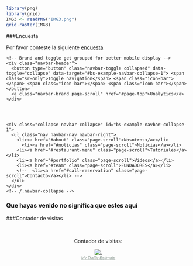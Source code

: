 



```r
library(png)
library(grid)
IMG3 <- readPNG("IMG3.png")
grid.raster(IMG3)
```

###Encuesta 

Por favor conteste la siguiente [encuesta](https://docs.google.com/forms/d/e/1FAIpQLSe-lyIiDmro19r9E5ubNdNJNc9J4k_XLTJOaY8dAjCo1P6khg/viewform?vc=0&c=0&w=1)



<!-- Favicons
    ================================================== -->
<link rel="shortcut icon" href="img/icon1.png" type="image/x-icon">
<link rel="apple-touch-icon" href="img/icon1.png">
<link rel="apple-touch-icon" sizes="72x72" href="img/icon1.png">
<link rel="apple-touch-icon" sizes="114x114" href="img/icon1.png">

<!-- .............Hoja de estilos bootstrap CSS(Pendiente de mirar estilos en foundation Esteban )........................-->
<link rel="stylesheet" type="text/css"  href="css/bootstrap.css">
<link rel="stylesheet" type="text/css" href="fonts/font-awesome/css/font-awesome.css">

	
	
<!-- ..................................Stylesheet...........................................-->
<link rel="stylesheet" type="text/css"  href="css/style.css">
<link rel="stylesheet" type="text/css" href="css/nivo-lightbox/nivo-lightbox.css">
<link rel="stylesheet" type="text/css" href="css/nivo-lightbox/default.css">
<link  rel="stylesheet" href="css/font.css" type = "text/css">
	
	
<link href="https://fonts.googleapis.com/css?family=Raleway:300,400,500,600,700" rel="stylesheet">
<link href="https://fonts.googleapis.com/css?family=Open+Sans:300,400,600,700" rel="stylesheet">
<link href="https://fonts.googleapis.com/css?family=Dancing+Script:400,700" rel="stylesheet">



<!--..................................................... Barra de navegación .......................................... -->
<!--.................................................................................................................... -->
	
<nav id="menu" class="navbar navbar-default navbar-fixed-top">
	
  <div class="container"> 
    <!-- Brand and toggle get grouped for better mobile display -->
    <div class="navbar-header">
      <button type="button" class="navbar-toggle collapsed" data-toggle="collapse" data-target="#bs-example-navbar-collapse-1"> <span class="sr-only">Toggle navigation</span> <span class="icon-bar"></span> <span class="icon-bar"></span> <span class="icon-bar"></span> </button>
      <a class="navbar-brand page-scroll" href="#page-top">Unalytics</a></div>
	  
	  
  
	  
    <div class="collapse navbar-collapse" id="bs-example-navbar-collapse-1">
      <ul class="nav navbar-nav navbar-right">
        <li><a href="#about" class="page-scroll">Nosotros</a></li>
		  <li><a href="#noticias" class="page-scroll">Noticias</a></li>
        <li><a href="#restaurant-menu" class="page-scroll">Tutoriales</a></li>
        <li><a href="#portfolio" class="page-scroll">Videos</a></li>
        <li><a href="#team" class="page-scroll">FUNDADORES</a></li>
        <!--  <li><a href="#call-reservation" class="page-scroll">Contacto</a></li> -->
      </ul>
    </div>
    <!-- /.navbar-collapse -->  
  </div>
</nav>




### Que hayas venido no significa que estes aquí

###Contador de visitas

<br/>
<center> 
Contador de visitas:


<!-- hitwebcounter Code START -->
<a href="http://www.hitwebcounter.com" target="_blank">
<img src="http://hitwebcounter.com/counter/counter.php?page=7030015&style=0005&nbdigits=5&type=ip&initCount=0" title="." Alt="."   border="0" >
</a>                                        <br/>
                                        <!-- hitwebcounter.com --><a href="http://www.hitwebcounter.com" title="My Traffic Estimate" 
                                        target="_blank" style="font-family: Geneva, Arial, Helvetica; 
                                        font-size: 11px; color: #85948C; text-decoration: underline ;"><em>My Traffic Estimate                                        </em>
                                        </a>   
                            